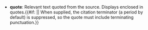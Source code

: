 *<b id="csdoc_quote">quote</b>: Relevant text quoted from the source. Displays enclosed in quotes.{{#if: {{{cs2|}}}||&#32;When supplied, the citation terminator (a period by default) is suppressed, so the quote must include terminating punctuation.}}